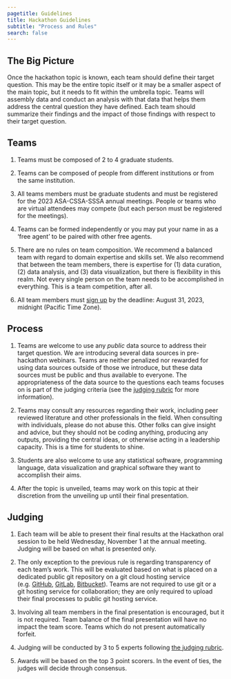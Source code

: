 ```yaml
---
pagetitle: Guidelines
title: Hackathon Guidelines
subtitle: "Process and Rules"
search: false
---
```


## The Big Picture

Once the hackathon topic is known, each team should define their target question. This may be the entire topic itself or it may be a smaller aspect of the main topic, but it needs to fit within the umbrella topic. Teams will assembly data and conduct an analysis with that data that helps them address the central question they have defined. Each team should summarize their findings and the impact of those findings with respect to their target question. 


## Teams

1. Teams must be composed of 2 to 4 graduate students. 

1. Teams can be composed of people from different institutions or from the same institution. 

1. All teams members must be graduate students and must be registered for the 2023 ASA-CSSA-SSSA annual meetings. People or teams who are virtual attendees may compete (but each person must be registered for the meetings). 

1. Teams can be formed independently or you may put your name in as a 'free agent' to be paired with other free agents.

1. There are no rules on team composition. We recommend a balanced team with regard to domain expertise and skills set. We also recommend that between the team members, there is expertise for (1) data curation, (2) data analysis, and (3) data visualization, but there is flexibility in this realm. Not every single person on the team needs to be accomplished in everything. This is a team competition, after all. 

1. All team members must [sign up](https://docs.google.com/forms/d/e/1FAIpQLSeys2dgnkU-nnDe0ugtLVRSranSPa5mFAixZhxeiJSFAwDrqQ/viewform?usp=sf_link) by the deadline: August 31, 2023, midnight (Pacific Time Zone). 


## Process

1. Teams are welcome to use any *public* data source to address their target question. We are introducing several data sources in pre-hackathon webinars. Teams are neither penalized nor rewarded for using data sources outside of those we introduce, but these data sources must be public and thus available to everyone. The appropriateness of the data source to the questions each teams focuses on is part of the judging criteria (see the [judging rubric](rubric.qmd) for more information). 

1. Teams may consult any resources regarding their work, including peer reviewed literature and other professionals in the field. When consulting with individuals, please do not abuse this. Other folks can give insight and advice, but they should not be coding anything, producing any outputs, providing the central ideas, or otherwise acting in a leadership capacity. This is a time for students to shine. 
1. Students are also welcome to use any statistical software, programming language, data visualization and graphical software they want to accomplish their aims. 

1. After the topic is unveiled, teams may work on this topic at their discretion from the unveiling up until their final presentation. 


## Judging


1. Each team will be able to present their final results at the Hackathon oral session to be held Wednesday, November 1 at the annual meeting. Judging will be based on what is presented only.

1. The only exception to the previous rule is regarding transparency of each team's work. This will be evaluated based on what is placed on a dedicated public git repository on a git cloud hosting service (e.g. [GitHub](https://github.com/), [GitLab](https://about.gitlab.com/), [Bitbucket](https://bitbucket.org)). Teams are not required to use git or a git hosting service for collaboration; they are only required to upload their final processes to public git hosting service. 

1. Involving all team members in the final presentation is encouraged, but it is not required. Team balance of the final presentation will have no impact the team score. Teams which do not present automatically forfeit. 

1. Judging will be conducted by 3 to 5 experts following [the judging rubric](rubric.qmd).

1. Awards will be based on the top 3 point scorers. In the event of ties, the judges will decide through consensus.
 

